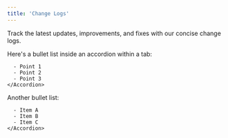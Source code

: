 ```yaml
---
title: 'Change Logs'
---
```



Track the latest updates, improvements, and fixes with our concise change logs.


<Tabs>
  <Tab title="Tab 1">
    <Accordion title="Accordion 1">
      Here's a bullet list inside an accordion within a tab:
      
      - Point 1
      - Point 2
      - Point 3
    </Accordion>
  </Tab>
  <Tab title="Tab 2">
    <Accordion title="Accordion 2">
      Another bullet list:
      
      - Item A
      - Item B
      - Item C
    </Accordion>
  </Tab>
</Tabs>
